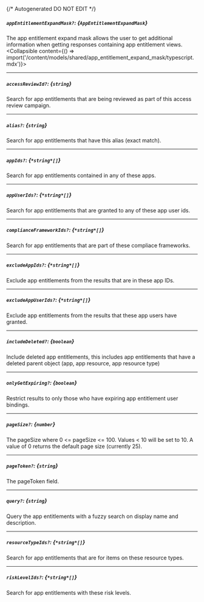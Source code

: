 {/* Autogenerated DO NOT EDIT  */}

##### `appEntitlementExpandMask?`: *{`AppEntitlementExpandMask`}*
The app entitlement expand mask allows the user to get additional information when getting responses containing app entitlement views.
<Collapsible content={() => import('/content/models/shared/app_entitlement_expand_mask/typescript.mdx')}>
</Collapsible>

---
##### `accessReviewId?`: *{`string`}*
Search for app entitlements that are being reviewed as part of this access review campaign.

---
##### `alias?`: *{`string`}*
Search for app entitlements that have this alias (exact match).

---
##### `appIds?`: *{`*string*[]`}*
Search for app entitlements contained in any of these apps.

---
##### `appUserIds?`: *{`*string*[]`}*
Search for app entitlements that are granted to any of these app user ids.

---
##### `complianceFrameworkIds?`: *{`*string*[]`}*
Search for app entitlements that are part of these compliace frameworks.

---
##### `excludeAppIds?`: *{`*string*[]`}*
Exclude app entitlements from the results that are in these app IDs.

---
##### `excludeAppUserIds?`: *{`*string*[]`}*
Exclude app entitlements from the results that these app users have granted.

---
##### `includeDeleted?`: *{`boolean`}*
Include deleted app entitlements, this includes app entitlements that have a deleted parent object (app, app resource, app resource type)

---
##### `onlyGetExpiring?`: *{`boolean`}*
Restrict results to only those who have expiring app entitlement user bindings.

---
##### `pageSize?`: *{`number`}*
The pageSize where 0 \<= pageSize \<= 100. Values \< 10 will be set to 10. A value of 0 returns the default page size (currently 25).

---
##### `pageToken?`: *{`string`}*
The pageToken field.

---
##### `query?`: *{`string`}*
Query the app entitlements with a fuzzy search on display name and description.

---
##### `resourceTypeIds?`: *{`*string*[]`}*
Search for app entitlements that are for items on these resource types.

---
##### `riskLevelIds?`: *{`*string*[]`}*
Search for app entitlements with these risk levels.

